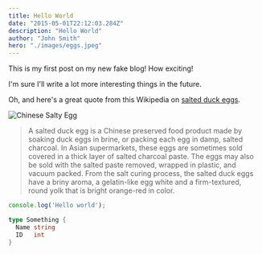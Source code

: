 ```yaml
---
title: Hello World
date: "2015-05-01T22:12:03.284Z"
description: "Hello World"
author: "John Smith"
hero: "./images/eggs.jpeg"
---
```


This is my first post on my new fake blog! How exciting!

I'm sure I'll write a lot more interesting things in the future.

Oh, and here's a great quote from this Wikipedia on
[salted duck eggs](https://en.wikipedia.org/wiki/Salted_duck_egg).


![Chinese Salty Egg](./images/salted-eggs.jpg)

> A salted duck egg is a Chinese preserved food product made by soaking duck
> eggs in brine, or packing each egg in damp, salted charcoal. In Asian
> supermarkets, these eggs are sometimes sold covered in a thick layer of salted
> charcoal paste. The eggs may also be sold with the salted paste removed,
> wrapped in plastic, and vacuum packed. From the salt curing process, the
> salted duck eggs have a briny aroma, a gelatin-like egg white and a
> firm-textured, round yolk that is bright orange-red in color.


```js
console.log('Hello world');
```

```go
type Something {
  Name string
  ID   int
}
```
